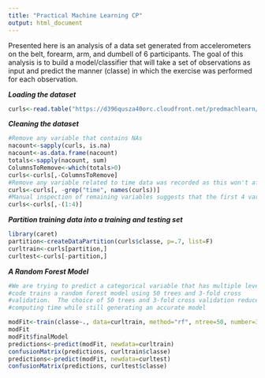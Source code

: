 ```yaml
---
title: "Practical Machine Learning CP"
output: html_document
---
```


Presented here is an analysis of a data set generated from accelerometers on the belt, forearm, arm, and dumbell of 6 participants.  The goal of this analysis is to build a model/classifier that will take a set of observations as input and predict the manner (classe) in which the exercise was performed for each observation.

***Loading the dataset***
```r
curls<-read.table("https://d396qusza40orc.cloudfront.net/predmachlearn/pml-training.csv", header=T, sep=",", na.strings=c("NA", "", "#DIV/0!"))
```

***Cleaning the dataset***

```r
#Remove any variable that contains NAs
nacount<-sapply(curls, is.na)
nacount<-as.data.frame(nacount)
totals<-sapply(nacount, sum)
ColumnsToRemove<-which(totals>0)
curls<-curls[,-ColumnsToRemove]
#Remove any variable related to time data was recorded as this won't affect classe
curls<-curls[, -grep("time", names(curls))]
#Manual inspection of remaining variables suggests that the first 4 variables can also be removed
curls<-curls[,-(1:4)]
```

***Partition training data into a training and testing set***
```r
library(caret)
partition<-createDataPartition(curls$classe, p=.7, list=F)
curltrain<-curls[partition,]
curltest<-curls[-partition,]
```

***A Random Forest Model***
```r
#We are trying to predict a categorical variable that has multiple levels.  #Random forests are typically a good approach in such cases.  The following
#code trains a random forest model using 50 trees and 3-fold cross
#validation.  The choice of 50 trees and 3-fold cross validation reduces 
#computing time while still generating an accurate model

modFit<-train(classe~., data=curltrain, method="rf", ntree=50, number=3)
modFit
modFit$finalModel
predictions<-predict(modFit, newdata=curltrain)
confusionMatrix(predictions, curltrain$classe)
predictions<-predict(modFit, newdata=curltest)
confusionMatrix(predictions, curltest$classe)
```